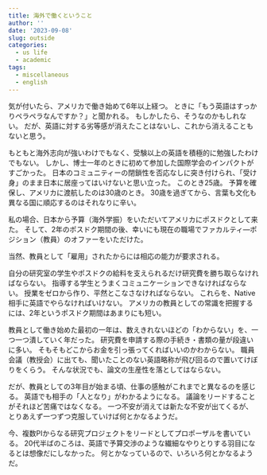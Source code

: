 ```yaml
---
title: 海外で働くということ
author: ''
date: '2023-09-08'
slug: outside
categories:
  - us life
  - academic
tags:
  - miscellaneous
  - english
---
```


気が付いたら、アメリカで働き始めて6年以上経つ。
ときに「もう英語はすっかりペラペラなんですか？」と聞かれる。
もしかしたら、そうなのかもしれない。
だが、英語に対する劣等感が消えたことはないし、これから消えることもないと思う。

もともと海外志向が強いわけでもなく、受験以上の英語を積極的に勉強したわけでもない。
しかし、博士一年のときに初めて参加した国際学会のインパクトがすごかった。
日本のコミュニティーの閉鎖性を否応なしに突き付けられ、「受け身」のまま日本に居座ってはいけないと思い立った。
このとき25歳。
予算を確保し、アメリカに渡航したのは30歳のとき。
30歳を過ぎてから、言葉も文化も異なる国に順応するのはそれなりに辛い。

私の場合、日本から予算（海外学振）をいただいてアメリカにポスドクとして来た。
そして、2年のポスドク期間の後、幸いにも現在の職場でファカルティ―ポジション（教員）のオファーをいただけた。

当然、教員として「雇用」されたからには相応の能力が要求される。

自分の研究室の学生やポスドクの給料を支えられるだけ研究費を勝ち取らなければならない。
指導する学生とうまくコミュニケーションできなければならない。
授業をゼロから作り、平然とこなさなければならない。
これらを、Native相手に英語でやらなければいけない。
アメリカの教員としての常識を把握するには、2年というポスドク期間はあまりにも短い。

教員として働き始めた最初の一年は、数えきれないほどの「わからない」を、一つ一つ潰していく年だった。
研究費を申請する際の手続き・書類の量が段違いに多い。
そもそもどこからお金を引っ張ってくればいいのかわからない。
職員会議（教授会）に出ても、聞いたことのない英語略称が飛び回るので置いてけぼりをくらう。
そんな状況でも、論文の生産性を落としてはならない。

だが、教員としての3年目が始まる頃、仕事の感触がこれまでと異なるのを感じる。
英語でも相手の「人となり」がわかるようになる。
議論をリードすることがそれほど苦痛ではなくなる。
一つ不安が消えては新たな不安が出てくるが、とりあえず一つずつ克服していけば何とかなるようだ。

今、複数PIからなる研究プロジェクトをリードとしてプロポーザルを書いている。
20代半ばのころは、英語で予算交渉のような繊細なやりとりする羽目になるとは想像だにしなかった。
何とかなっているので、いろいろ何とかなるようだ。
